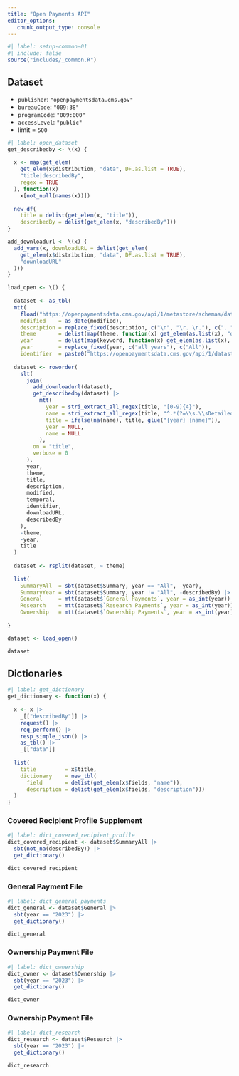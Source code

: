 ```yaml
---
title: "Open Payments API"
editor_options: 
   chunk_output_type: console
---
```

```r
#| label: setup-common-01
#| include: false
source("includes/_common.R")
```

## Dataset

   * `publisher`: `"openpaymentsdata.cms.gov"`
   * `bureauCode`: `"009:38"`
   * `programCode`: `"009:000"`
   * `accessLevel`: `"public"`
   * limit = `500`

```r
#| label: open_dataset
get_describedby <- \(x) {
  
  x <- map(get_elem(
    get_elem(x$distribution, "data", DF.as.list = TRUE),
    "title|describedBy",
    regex = TRUE
  ), function(x)
    x[not_null(names(x))])
  
  new_df(
    title = delist(get_elem(x, "title")), 
    describedBy = delist(get_elem(x, "describedBy")))
}

add_downloadurl <- \(x) {
  add_vars(x, downloadURL = delist(get_elem(
    get_elem(x$distribution, "data", DF.as.list = TRUE),
    "downloadURL"
  )))
}

load_open <- \() {
  
  dataset <- as_tbl(
  mtt(
    fload("https://openpaymentsdata.cms.gov/api/1/metastore/schemas/dataset/items?show-reference-ids"), 
    modified    = as_date(modified), 
    description = replace_fixed(description, c("\n", "\r. \r."), c(". ", "")),
    theme       = delist(map(theme, function(x) get_elem(as.list(x), "data"))), 
    year        = delist(map(keyword, function(x) get_elem(as.list(x), "data"))), 
    year        = replace_fixed(year, c("all years"), c("All")),
    identifier  = paste0("https://openpaymentsdata.cms.gov/api/1/datastore/query/", identifier, "/0")))
  
  dataset <- roworder(
    slt(
      join(
        add_downloadurl(dataset),
        get_describedby(dataset) |>
          mtt(
            year = stri_extract_all_regex(title, "[0-9]{4}"),
            name = stri_extract_all_regex(title, "^.*(?=\\s.\\sDetailed Dataset [0-9]{4} Reporting Year)"),
            title = ifelse(na(name), title, glue("{year} {name}")),
            year = NULL,
            name = NULL
          ),
        on = "title",
        verbose = 0
      ),
      year,
      theme,
      title,
      description,
      modified,
      temporal,
      identifier,
      downloadURL,
      describedBy
    ),
    -theme,
    -year,
    title
  )
  
  dataset <- rsplit(dataset, ~ theme)
  
  list(
    SummaryAll  = sbt(dataset$Summary, year == "All", -year),
    SummaryYear = sbt(dataset$Summary, year != "All", -describedBy) |> mtt(year = as_int(year)),
    General     = mtt(dataset$`General Payments`, year = as_int(year)),
    Research    = mtt(dataset$`Research Payments`, year = as_int(year)),
    Ownership   = mtt(dataset$`Ownership Payments`, year = as_int(year)))
  
}

dataset <- load_open()

dataset
```

## Dictionaries

```r
#| label: get_dictionary
get_dictionary <- function(x) {
  
  x <- x |> 
    _[["describedBy"]] |> 
    request() |> 
    req_perform() |> 
    resp_simple_json() |> 
    as_tbl() |> 
    _[["data"]]
  
  list(
    title         = x$title,
    dictionary    = new_tbl(
      field       = delist(get_elem(x$fields, "name")),
      description = delist(get_elem(x$fields, "description")))
  )
}
```

### Covered Recipient Profile Supplement

```r
#| label: dict_covered_recipient_profile
dict_covered_recipient <- dataset$SummaryAll |> 
  sbt(not_na(describedBy)) |> 
  get_dictionary()

dict_covered_recipient
```

### General Payment File

```r
#| label: dict_general_payments
dict_general <- dataset$General |> 
  sbt(year == "2023") |> 
  get_dictionary()

dict_general
```

### Ownership Payment File

```r
#| label: dict_ownership
dict_owner <- dataset$Ownership |> 
  sbt(year == "2023") |> 
  get_dictionary()

dict_owner
```

### Ownership Payment File

```r
#| label: dict_research
dict_research <- dataset$Research |> 
  sbt(year == "2023") |> 
  get_dictionary()

dict_research
```
